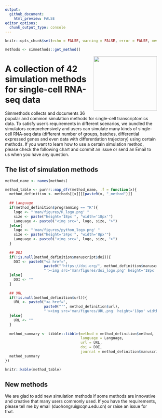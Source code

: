 ```yaml
---
output:
  github_document:
    html_preview: FALSE
editor_options: 
  chunk_output_type: console
---
```


```r
knitr::opts_chunk$set(echo = FALSE, warning = FALSE, error = FALSE, message = FALSE)
```


```r
methods <- simmethods::get_method()
```

<img src="man/figures/simmethods_logo.png" align="right" width = "210px" height="180px"/>

# A collection of 42 simulation methods for single-cell RNA-seq data

Simmethods collects and documents 36 popular and common simulation methods for single-cell transcriptomics data. To satisfy user's requirements in different scenarios, we bundled the simulators comprehensively and users can simulate many kinds of single-cell RNA-seq data (different number of groups, batches, differential expressed genes and even data with differentiation trajectory) using certain methods. If you want to learn how to use a certain simulation method, please check the following chart and commit an issue or send an Email to us when you have any question.

## The list of simulation methods

```r
method_name <- names(methods)

method_table <- purrr::map_dfr(method_name, .f = function(x){
  method_definition <- methods[[x]][[paste0(x, "_method")]]
  
  ## Language
  if(method_definition$programming == "R"){
    logo <- "'man/figures/R_logo.png' "
    size <- paste("height='18px'", "width='18px'")
    Language <- paste0("<img src=", logo, size, ">")
  }else{
    logo <- "'man/figures/python_logo.png' "
    size <- paste("height='24px'", "width='8px'")
    Language <- paste0("<img src=", logo, size, ">")
  }
  
  ## DOI
  if(!is.null(method_definition$manuscript$doi)){
    DOI <- paste0("<a href=",
                  paste0("'https://doi.org/", method_definition$manuscript$doi),
                  "'><img src='man/figures/doi_logo.png' height='18px' width = '18px'></a>")
  }else{
    DOI <- ""
  }
  
  ## URL
  if(!is.null(method_definition$url)){
    URL <- paste0("<a href=",
                  paste0("'", method_definition$url),
                  "'><img src='man/figures/URL.png' height='18px' width = '18px'></a>")
  }else{
    URL <- ""
  }
  
  method_summary <- tibble::tibble(method = method_definition$method,
                                   language = Language,
                                   url = URL,
                                   doi = DOI,
                                   journal = method_definition$manuscript$journal)
  method_summary
})

knitr::kable(method_table)
```

## New methods

We are glad to add new simulation methods if some methods are innovative and creative that many users commonly used. If you have the requirements, please tell me by email (duohongrui@cqnu.edu.cn) or raise an issue for that.
